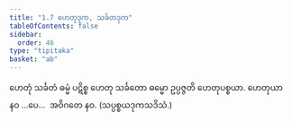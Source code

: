 ```yaml
---
title: "1.7 ဟေတုဒုက, သင်္ခတဒုက"
tableOfContents: false
sidebar:
  order: 46
type: "tipitaka"
basket: "ab"
---
```



<DynamicBreadcrumb />

<Division number="22">

<Paragraph number="56">
ဟေတုံ သင်္ခတံ ဓမ္မံ ပဋိစ္စ ဟေတု သင်္ခတော ဓမ္မော ဥပ္ပဇ္ဇတိ ဟေတုပစ္စယာ.
</Paragraph>

<Paragraph number="57">
ဟေတုယာ နဝ …ပေ…  အဝိဂတေ နဝ. (သပ္ပစ္စယဒုကသဒိသံ.)
</Paragraph>
</Division>